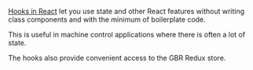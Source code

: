 [Hooks in React](https://reactjs.org/docs/hooks-intro.html) let you use state and other React features without writing class components and
with the minimum of boilerplate code.

This is useful in machine control applications where there is often a lot of state.

The hooks also provide convenient access to the GBR Redux store.
